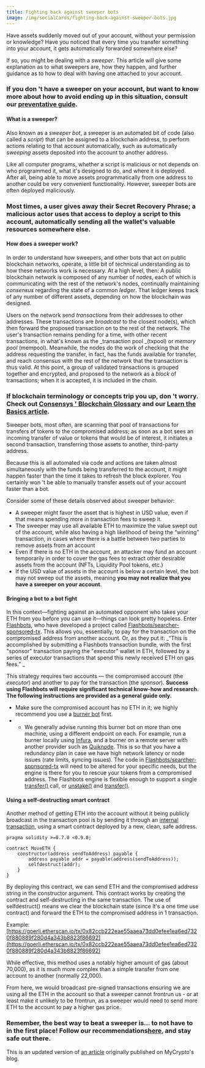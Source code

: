 ```yaml
---
title: Fighting back against sweeper bots
image: /img/socialCards/fighting-back-against-sweeper-bots.jpg
---
```



<CustomLayout />

Have assets suddenly moved out of your account, without your permission or knowledge? Have you noticed that every time you transfer something into your account, it gets automatically forwarded somewhere else?

If so, you might be dealing with a _sweeper_. This article will give some explanation as to what sweepers are, how they happen, and further guidance as to how to deal with having one attached to your account.

### If you don 't have a sweeper on your account, but want to know more about how to avoid ending up in this situation, consult our [preventative guide](/privacy-and-security/staying-safe-in-web3/sweeper-bots-scripts).

#### What is a sweeper?

Also known as a _sweeper bot_, a sweeper is an automated bit of code (also called a _script_) that can be assigned to a blockchain address, to perform actions relating to that account automatically, such as automatically _sweeping_ assets deposited into the account to another address.

Like all computer programs, whether a script is malicious or not depends on who programmed it, what it's designed to do, and where it is deployed. After all, being able to move assets programmatically from one address to another could be very convenient functionality. However, sweeper bots are often deployed maliciously.

### Most times, a user gives away their Secret Recovery Phrase; a malicious actor uses that access to deploy a script to this account, automatically sending all the wallet's valuable resources somewhere else.

#### How does a sweeper work?

In order to understand how sweepers, and other bots that act on public blockchain networks, operate, a little bit of technical understanding as to how these networks work is necessary. At a high level, then: A public blockchain network is composed of any number of _nodes_, each of which is communicating with the rest of the network's nodes, continually maintaining _consensus_ regarding the state of a common _ledger_. That ledger keeps track of any number of different assets, depending on how the blockchain was designed.

Users on the network send _transactions_ from their addresses to other addresses. These transactions are _broadcast_ to the closest node(s), which then forward the proposed transaction on to the rest of the network. The user's transaction remains pending for a time, with other recent transactions, in what's known as the _transaction pool _(txpool) or _memory pool_ (mempool). Meanwhile, the nodes do the work of checking that the address requesting the transfer, in fact, has the funds available for transfer, and reach consensus with the rest of the network that the transaction is thus valid. At this point, a group of validated transactions is grouped together and encrypted, and proposed to the network as a _block_ of transactions; when it is accepted, it is included in the _chain_.

### If blockchain terminology or concepts trip you up, don 't worry. Check out [Consensys ' Blockchain Glossary](https://consensys.net/knowledge-base/a-blockchain-glossary-for-beginners/) and our [Learn the Basics article](/getting-started/learn-the-basics-of-blockchains-and-ethereum-miners-and-validators-gas-cryptocurrencies-and-nfts-block-explorer-networks-etc).

Sweeper bots, most often, are scanning that pool of transactions for transfers of tokens to the compromised address; as soon as a bot sees an incoming transfer of value or tokens that would be of interest, it initiates a second transaction, transferring those assets to another, third-party address.

Because this is all automated via code and actions are taken almost simultaneously with the funds being transferred to the account, it might happen faster than the time it takes to refresh the block explorer. You certainly won 't be able to manually transfer assets out of your account faster than a bot.

Consider some of these details observed about sweeper behavior:

- A sweeper might favor the asset that is highest in USD value, even if that means spending more in transaction fees to sweep it.
- The sweeper may use all available ETH to maximize the value swept out of the account, while also having a high likelihood of being the “winning” transaction, in cases where there is a battle between two parties to remove assets from an account
- Even if there is no ETH in the account, an attacker may fund an account temporarily in order to cover the gas fees to extract other desirable assets from the account (NFTs, Liquidity Pool tokens, etc.)
- If the USD value of assets in the account is below a certain level, the bot may not sweep out the assets, meaning **you may not realize that you have a sweeper on your account**.

#### Bringing a bot to a bot fight

In this context—fighting against an automated opponent who takes your ETH from you before you can use it—things can look pretty hopeless. Enter [Flashbots](https://docs.flashbots.net/), who have developed a project called [Flashbots/searcher-sponsored-tx](https://github.com/flashbots/searcher-sponsored-tx). This allows you, essentially, to pay for the transaction on the compromised address from another account. Or, as they put it: _“This is accomplished by submitting a Flashbots transaction bundle, with the first "sponsor" transaction paying the "executor" wallet in ETH, followed by a series of executor transactions that spend this newly received ETH on gas fees.” _

This strategy requires two accounts — the compromised account (the _executor_) and another to pay for the transaction (the _sponsor_). **Success using Flashbots will require significant technical know-how and research. The following instructions are provided as a general guide only.**

- Make sure the compromised account has no ETH in it; we highly recommend you use a [burner bot](https://twitter.com/smpalladino/status/1373049027365904389?s=20&t=PE8rsffOnw8PxiKzpl7OdQ) first.
- - We generally advise running this burner bot on more than one machine, using a different endpoint on each. For example, run a burner locally using [Infura](https://infura.io/), and a burner on a remote server with another provider such as [Quiknode](https://www.quicknode.com/). This is so that you have a redundancy plan in case we have high network latency or node issues (rate limits, syncing issues). The code in [Flashbots/searcher-sponsored-tx](https://github.com/flashbots/searcher-sponsored-tx) will need to be altered for your specific needs, but the engine is there for you to rescue your tokens from a compromised address. The Flashbots engine is flexible enough to support a single [transfer()](https://eips.ethereum.org/EIPS/eip-20) call, or [unstake()](https://eips.ethereum.org/EIPS/eip-900#unstake) and [transfer()](https://eips.ethereum.org/EIPS/eip-20)_._

#### Using a self-destructing smart contract

Another method of getting ETH into the account without it being publicly broadcast in the transaction pool is by sending it through an [internal transaction](/transactions-and-gas/transactions/internal-transactions), using a smart contract deployed by a new, clean, safe address.

```
pragma solidity >=0.7.0 <0.9.0;

contract MoveETH {
    constructor(address sendToAddress) payable {
        address payable addr = payable(address(sendToAddress));
        selfdestruct(addr);
    }
}
```

By deploying this contract, we can send ETH and the compromised address string in the constructor argument. This contract works by creating the contract and self-destructing in the same transaction. The use of selfdestruct() means we clear the blockchain state (since it's a one time use contract) and forward the ETH to the compromised address in 1 transaction.

Example: [https://goerli.etherscan.io/tx/0x82ccb222eae55aaea73dd0efee1ea6ed7320f880889f280d4a343b8823f86692](https://goerli.etherscan.io/tx/0x82ccb222eae55aaea73dd0efee1ea6ed7320f880889f280d4a343b8823f86692)

While effective, this method uses a notably higher amount of gas (about 70,000), as it is much more complex than a simple transfer from one account to another (normally 22,000).

From here, we would broadcast pre-signed transactions ensuring we are using all the ETH in the account so that a sweeper cannot frontrun us - or at least make it unlikely to be frontrun, as a sweeper would need to send more ETH to the account to pay a higher gas price.

### Remember, the best way to beat a sweeper is… to not have to in the first place! Follow our recommendations[here](/privacy-and-security/staying-safe-in-web3/sweeper-bots-scripts), and stay safe out there.

This is an updated version of [an article](https://blog.mycrypto.com/how-to-beat-an-ethereum-based-sweeper-and-recover-your-assets) originally published on MyCrypto's blog.
